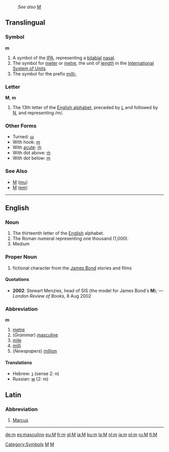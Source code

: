 :''See also'' [[M]]
{{wikipedia}}
==Translingual==
===Symbol===
'''m'''

#A symbol of the [[IPA]], representing a [[bilabial]] [[nasal]].
#The symbol for [[meter]] or [[metre]], the unit of [[length]] in the [[International System of Units]]
#The symbol for the prefix [[milli-]]

[[Category:Symbols]]
[[Category:IPA symbols|M]]

===Letter===
'''M''', '''m'''

#The 13th letter of the [[Wiktionary:About Roman script|English alphabet]], preceded by [[L]] and followed by [[N]], and representing /m/.


===Other Forms===
*Turned: [[ɯ]]
*With hook: [[ɱ]]
*With [[acute]]: [[ḿ]]
*With dot above: [[ṁ]]
*With dot below: [[ṃ]]

===See Also===
*[[Μ]] ([[mu]])
*[[М]] ([[em]])
[[Category:Latin letters|M]]

----

==English==

===Noun===

# The thirteenth letter of the [[English]] alphabet.
# The Roman numeral representing one thousand (1,000).
# Medium

===Proper Noun===
# fictional character from the [[James Bond]] stories and films

====Quotations====
*'''2002''': Stewart Menzies, head of SIS (the model for James Bond's '''M'''); &mdash; ''London Review of Books,'' 8 Aug 2002

===Abbreviation===
'''m'''
# [[metre]]
# (''Grammar'') [[masculine]]
# [[mile]]
# [[milli]]
# (''Newspapers'') [[million]]

====Translations====
*Hebrew: [[נ]] (sense 2: n)
*Russian: [[м]] (2: m)

==Latin==
===Abbreviation===
#[[Marcus]]
----

[[de:m]]
[[es:masculino]]
[[eu:M]]
[[fr:m]]
[[gl:M]]
[[ia:M]]
[[ku:m]]
[[la:M]]
[[nl:m]]
[[ja:m]]
[[pl:m]]
[[ru:M]]
[[fi:M]]